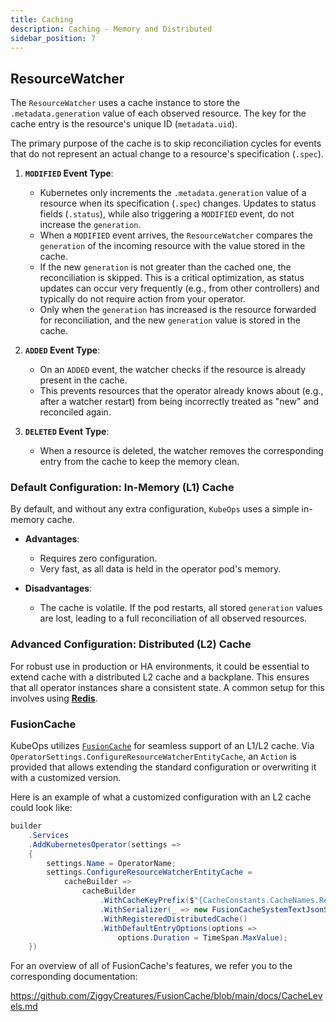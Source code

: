```yaml
---
title: Caching
description: Caching - Memory and Distributed
sidebar_position: 7
---
```


## ResourceWatcher

The `ResourceWatcher` uses a cache instance to store the `.metadata.generation` value of each observed resource.
The key for the cache entry is the resource's unique ID (`metadata.uid`).

The primary purpose of the cache is to skip reconciliation cycles for events that do not represent an actual change to a resource's specification (`.spec`).

1. **`MODIFIED` Event Type**:
    - Kubernetes only increments the `.metadata.generation` value of a resource when its specification (`.spec`) changes.
      Updates to status fields (`.status`), while also triggering a `MODIFIED` event, do not increase the `generation`.
    - When a `MODIFIED` event arrives, the `ResourceWatcher` compares the `generation` of the incoming resource with the value stored in the cache.
    - If the new `generation` is not greater than the cached one, the reconciliation is skipped.
      This is a critical optimization, as status updates can occur very frequently (e.g., from other controllers) and typically do not require action from your operator.
    - Only when the `generation` has increased is the resource forwarded for reconciliation, and the new `generation` value is stored in the cache.

2. **`ADDED` Event Type**:
    - On an `ADDED` event, the watcher checks if the resource is already present in the cache.
    - This prevents resources that the operator already knows about (e.g., after a watcher restart) from being incorrectly treated as "new" and reconciled again.

3. **`DELETED` Event Type**:
    - When a resource is deleted, the watcher removes the corresponding entry from the cache to keep the memory clean.

### Default Configuration: In-Memory (L1) Cache

By default, and without any extra configuration, `KubeOps` uses a simple in-memory cache.

- **Advantages**:
    - Requires zero configuration.
    - Very fast, as all data is held in the operator pod's memory.

- **Disadvantages**:
    - The cache is volatile. If the pod restarts, all stored `generation` values are lost, leading to a full reconciliation of all observed resources.

### Advanced Configuration: Distributed (L2) Cache

For robust use in production or HA environments, it could be essential to extend cache with a distributed L2 cache and a backplane.
This ensures that all operator instances share a consistent state.
A common setup for this involves using [**Redis**](https://github.com/redis/redis).

### FusionCache

KubeOps utilizes [`FusionCache`](https://github.com/ZiggyCreatures/FusionCache/blob/main/docs/AGentleIntroduction.md) for seamless support of an L1/L2 cache.
Via `OperatorSettings.ConfigureResourceWatcherEntityCache`, an `Action` is provided that allows extending the standard configuration or
overwriting it with a customized version.

Here is an example of what a customized configuration with an L2 cache could look like:

```csharp
builder
    .Services
    .AddKubernetesOperator(settings =>
    {
        settings.Name = OperatorName;
        settings.ConfigureResourceWatcherEntityCache =
            cacheBuilder =>
                cacheBuilder
                    .WithCacheKeyPrefix($"{CacheConstants.CacheNames.ResourceWatcher}:")
                    .WithSerializer(_ => new FusionCacheSystemTextJsonSerializer())
                    .WithRegisteredDistributedCache()
                    .WithDefaultEntryOptions(options =>
                        options.Duration = TimeSpan.MaxValue);
    })
```

For an overview of all of FusionCache's features, we refer you to the corresponding documentation:

https://github.com/ZiggyCreatures/FusionCache/blob/main/docs/CacheLevels.md